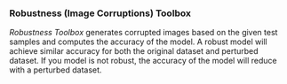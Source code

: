 <div style={{width:"100%"}}>
  <h3 className="c-primary">Robustness (Image Corruptions) Toolbox</h3>
  <span>
    <i>Robustness Toolbox</i> generates corrupted images based on the given test samples and computes the accuracy of the model.  
  </span>
  <span>
    A robust model will achieve similar accuracy for both the original dataset and perturbed dataset. If you model is not robust, the accuracy of the model will reduce with a perturbed dataset.
  </span>
</div>
